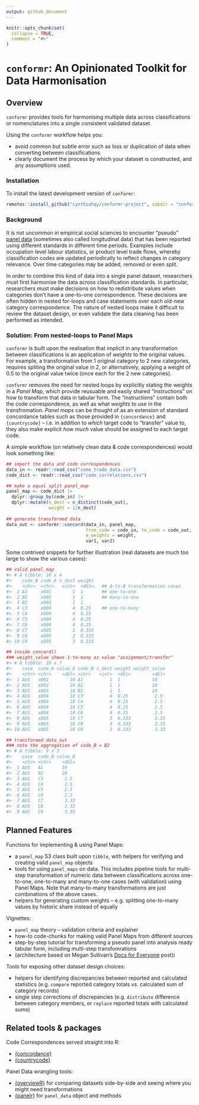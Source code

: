 ```yaml
---
output: github_document
---
```


<!-- README.md is generated from README.Rmd. Please edit that file -->

```r
knitr::opts_chunk$set(
  collapse = TRUE,
  comment = "#>"
)
```

# `conformr`: An Opinionated Toolkit for Data Harmonisation

<!-- badges: start -->

<!-- badges: end -->

## Overview

`conformr` provides tools for harmonising multiple data across classifications or nomenclatures into a single consistent validated dataset.

Using the `conformr` workflow helps you:

-   avoid common but subtle error such as loss or duplication of data when converting between classifications
-   clearly document the process by which your dataset is constructed, and any assumptions used.

### Installation

To install the latest development version of `conformr`:
```r
remotes::install_github("cynthiahqy/conformr-project", subdir = "conformr")
```

### Background

It is not uncommon in empirical social sciences to encounter "pseudo" [panel data](https://en.wikipedia.org/wiki/Panel_data) (sometimes also called longitudinal data) that has been reported using different standards in different time periods. Examples include occupation level labour statistics, or product level trade flows, whereby classification codes are updated periodically to reflect changes in category relevance. Over time categories may be added, removed or even split.

In order to combine this kind of data into a single panel dataset, researchers must first harmonise the data across classification standards. In particular, researchers must make decisions on how to redistribute values when categories don't have a one-to-one correspondence. These decisions are often hidden in nested for-loops and case statements over each old-new category correspondence. The nature of nested loops make it difficult to review the dataset design, or even validate the data cleaning has been performed as intended.

### Solution: From nested-loops to Panel Maps

`conformr` is built upon the realisation that implicit in any transformation between classifications is an application of *weights* to the original values. For example, a transformation from 1 original category to 2 new categories, requires spliting the original value in 2, or alternatively, applying a weight of 0.5 to the original value twice (once each for the 2 new categories).

`conformr` removes the need for nested loops by explicitly stating the weights in a *Panel Map*, which provide reusuable and easily shared "instructions" on how to transform that data in tabular form. The "instructions" contain both the code correspondence, as well as what *weights* to use in the transfromation. *Panel maps* can be thought of as an extension of standard concordance tables such as those provided in `{concordance}` and `{countrycode}` -- i.e. in addition to *which* target code to "transfer" value to, they also make explicit *how much* value should be assigned to each target code.

A simple workflow (on relatively clean data & code correspondences) would look something like:

``` r
## import the data and code correspondences
data_in <- readr::read_csv("some_trade_data.csv")
code_dict <- readr::read_csv("code_correlations.csv")

## make a equal split panel_map
panel_map <- code_dict |>
  dplyr::group_by(code_in) |>
  dplyr::mutate(n_dest = n_distinct(code_out),
                weight = 1/n_dest)
                
## generate transformed data
data_out <- conformr::concord(data_in, panel_map, 
                              from_code = code_in, to_code = code_out,
                              m_weights = weight,
                              var1, var2) 
```

Some contrived snippets for further illustration (real datasets are much too large to show the various cases):

``` r
## valid panel_map 
#> # A tibble: 10 x 4
#>    code_B code_A n_dest weight
#>    <chr>  <chr>   <int>  <dbl>.  ## A-to-B transformation cases
#>  1 A1     x001        1  1       ## one-to-one
#>  2 B2     x002        1  1       ## many-to-one
#>  3 B2     x003        1  1    
#>  4 C3     x004        4  0.25    ## one-to-many
#>  5 C4     x004        4  0.25 
#>  6 C5     x004        4  0.25 
#>  7 C6     x004        4  0.25 
#>  8 C7     x005        3  0.333
#>  9 C8     x005        3  0.333
#> 10 C9     x005        3  0.333

## inside concord() 
### weight_value shows 1-to-many as value "assignment/transfer"
#> # A tibble: 10 x 7
#>    case  code_A value_A code_B n_dest weight weight_value
#>    <chr> <chr>    <dbl> <chr>   <int>  <dbl>        <dbl>
#>  1 AUS   x001        10 A1          1  1            10   
#>  2 AUS   x002        10 B2          1  1            10   
#>  3 AUS   x003        10 B2          1  1            10   
#>  4 AUS   x004        10 C3          4  0.25          2.5 
#>  5 AUS   x004        10 C4          4  0.25          2.5 
#>  6 AUS   x004        10 C5          4  0.25          2.5 
#>  7 AUS   x004        10 C6          4  0.25          2.5 
#>  8 AUS   x005        10 C7          3  0.333         3.33
#>  9 AUS   x005        10 C8          3  0.333         3.33
#> 10 AUS   x005        10 C9          3  0.333         3.33

## transformed data_out
### note the aggregation of code_B = B2
#> # A tibble: 9 x 3
#>    case  code_B value_B
#>    <chr> <chr>    <dbl>
#>  1 AUS   A1       10   
#>  2 AUS   B2       20   
#>  3 AUS   C3        2.5 
#>  4 AUS   C4        2.5 
#>  5 AUS   C5        2.5 
#>  6 AUS   C6        2.5 
#>  7 AUS   C7        3.33
#>  8 AUS   C8        3.33
#>  9 AUS   C9        3.33
```

## Planned Features

Functions for implementing & using Panel Maps:

-   a `panel_map` S3 class built upon `tibble`, with helpers for verifying and creating valid `panel_map` objects
-   tools for using `panel_maps` on data. This includes pipeline tools for multi-step transformation of numeric data between classifications across one-to-one, one-to-many and many-to-one cases (with validation) using Panel Maps. Note that many-to-many transformations are just combinations of the above cases.
-   helpers for generating custom weights -- e.g. splitting one-to-many values by historic share instead of equally

Vignettes:

-   `panel_map` theory -- validation criteria and explainer
-   how-to code-chunks for making valid Panel Maps from different sources
-   step-by-step tutorial for transforming a pseudo panel into analysis ready tabular form, including multi-step transfomrations
-   (architecture based on Megan Sullivan's [Docs for Everyone](https://meganesulli.com/blog/docs-for-everyone/) post)i

Tools for exposing other dataset design choices:

-   helpers for identifying discrepancies between reported and calculated statistics (e.g. `compare` reported category totals vs. calculated sum of category records)
-   single step corrections of discrepancies (e.g. `distribute` difference between category members, or `replace` reported totals with calculated sums)

## Related tools & packages

Code Correspondences served straight into R:

-   [{concordance}](https://github.com/insongkim/concordance)
-   [{countrycode}](https://github.com/vincentarelbundock/countrycode)

Panel Data wrangling tools:

-   [{overviewR}](https://github.com/cosimameyer/overviewR) for comparing datasets side-by-side and seeing where you might need transformations
-   [{panelr}](https://cran.r-project.org/web/packages/panelr/index.html) for `panel_data` object and methods
